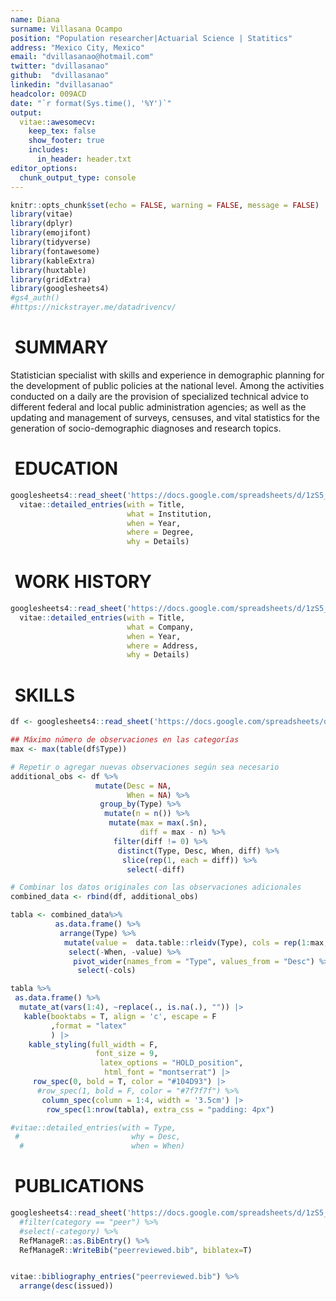 ```yaml
---
name: Diana
surname: Villasana Ocampo
position: "Population researcher|Actuarial Science | Statitics"
address: "Mexico City, Mexico"
email: "dvillasanao@hotmail.com"
twitter: "dvillasanao"
github:  "dvillasanao"
linkedin: "dvillasanao"
headcolor: 009ACD
date: "`r format(Sys.time(), '%Y')`"
output:
  vitae::awesomecv:
    keep_tex: false
    show_footer: true
    includes:
      in_header: header.txt
editor_options: 
  chunk_output_type: console
---
```


```r
knitr::opts_chunk$set(echo = FALSE, warning = FALSE, message = FALSE)
library(vitae)
library(dplyr)
library(emojifont)
library(tidyverse)
library(fontawesome)
library(kableExtra)
library(huxtable)
library(gridExtra)
library(googlesheets4)
#gs4_auth()
#https://nickstrayer.me/datadrivencv/
```

\faBookmark  \ SUMMARY
============================
Statistician specialist with skills and experience in demographic planning for the development of public policies at the national level. Among the activities conducted on a daily are the provision of specialized technical advice to different federal and local public administration agencies; as well as the updating and management of surveys, censuses, and vital statistics for the generation of socio-demographic diagnoses and research topics.  

\faGraduationCap \ EDUCATION
============================


```r
googlesheets4::read_sheet('https://docs.google.com/spreadsheets/d/1zS5_1hPhYhE-T9f7FlXPP4SI5UnGy0C0BhFVqK1IBWU/edit?usp=sharing', sheet="Education") %>%
  vitae::detailed_entries(with = Title, 
                          what = Institution,
                          when = Year,
                          where = Degree, 
                          why = Details)
```


\faBook \ WORK HISTORY
============================

```r
googlesheets4::read_sheet('https://docs.google.com/spreadsheets/d/1zS5_1hPhYhE-T9f7FlXPP4SI5UnGy0C0BhFVqK1IBWU/edit?usp=sharing', sheet="Work History") %>%
  vitae::detailed_entries(with = Title, 
                          what = Company,
                          when = Year,
                          where = Address, 
                          why = Details)
```
\newpage  
 
\faCogs \ SKILLS
============================

```r
df <- googlesheets4::read_sheet('https://docs.google.com/spreadsheets/d/1zS5_1hPhYhE-T9f7FlXPP4SI5UnGy0C0BhFVqK1IBWU/edit?usp=sharing', sheet="Skills") 

## Máximo número de observaciones en las categorías
max <- max(table(df$Type))

# Repetir o agregar nuevas observaciones según sea necesario
additional_obs <- df %>%
                   mutate(Desc = NA, 
                          When = NA) %>%
                    group_by(Type) %>%
                     mutate(n = n()) %>%
                      mutate(max = max(.$n), 
                             diff = max - n) %>%
                       filter(diff != 0) %>%
                        distinct(Type, Desc, When, diff) %>%
                         slice(rep(1, each = diff)) %>%
                          select(-diff)

# Combinar los datos originales con las observaciones adicionales
combined_data <- rbind(df, additional_obs)

tabla <- combined_data%>%
          as.data.frame() %>%
           arrange(Type) %>% 
            mutate(value =  data.table::rleidv(Type), cols = rep(1:max, times = 4)) %>%
             select(-When, -value) %>%
              pivot_wider(names_from = "Type", values_from = "Desc") %>% 
               select(-cols)

tabla %>% 
 as.data.frame() %>% 
  mutate_at(vars(1:4), ~replace(., is.na(.), "")) |>
   kable(booktabs = T, align = 'c', escape = F
         ,format = "latex"
         ) |>
    kable_styling(full_width = F, 
                   font_size = 9, 
                    latex_options = "HOLD_position", 
                     html_font = "montserrat") |>
     row_spec(0, bold = T, color = "#104D93") |>
      #row_spec(1, bold = F, color = "#7f7f7f") %>%
       column_spec(column = 1:4, width = '3.5cm') |>
        row_spec(1:nrow(tabla), extra_css = "padding: 4px")

#vitae::detailed_entries(with = Type,
 #                         why = Desc,
  #                        when = When)
```

\begin{table}[H]
\centering\begingroup\fontsize{9}{11}\selectfont

\begin{tabular}{>{\centering\arraybackslash}p{3.5cm}>{\centering\arraybackslash}p{3.5cm}>{\centering\arraybackslash}p{3.5cm}>{\centering\arraybackslash}p{3.5cm}}
\toprule
\textcolor[HTML]{104D93}{\textbf{Hard Skills}} & \textcolor[HTML]{104D93}{\textbf{Language}} & \textcolor[HTML]{104D93}{\textbf{Soft Skills}} & \textcolor[HTML]{104D93}{\textbf{Software Skills}}\\
\midrule
Sampling and Census & HTML & Project Management & R\\
Survey & CSS & Verbal Communication & Python\\
Data Mining & LaTeX & Writting Communication & SPSS Statistics\\
Machine Learning & Git & Public Communication & SAS\\
Data Visualization & Markdown &  & STATA\\
\addlinespace
Public Policy &  &  & ArcGIS\\
Policy Evaluation &  &  & SQL\\
 &  &  & PowerBI | DAX\\
 &  &  & Visual Studio Code\\
\bottomrule
\end{tabular}
\endgroup{}
\end{table}

\faFile \ PUBLICATIONS
============================

```r
googlesheets4::read_sheet('https://docs.google.com/spreadsheets/d/1zS5_1hPhYhE-T9f7FlXPP4SI5UnGy0C0BhFVqK1IBWU/edit?usp=sharing', sheet="Publications") %>%
  #filter(category == "peer") %>%
  #select(-category) %>%
  RefManageR::as.BibEntry() %>%
  RefManageR::WriteBib("peerreviewed.bib", biblatex=T)


vitae::bibliography_entries("peerreviewed.bib") %>%
  arrange(desc(issued))
```